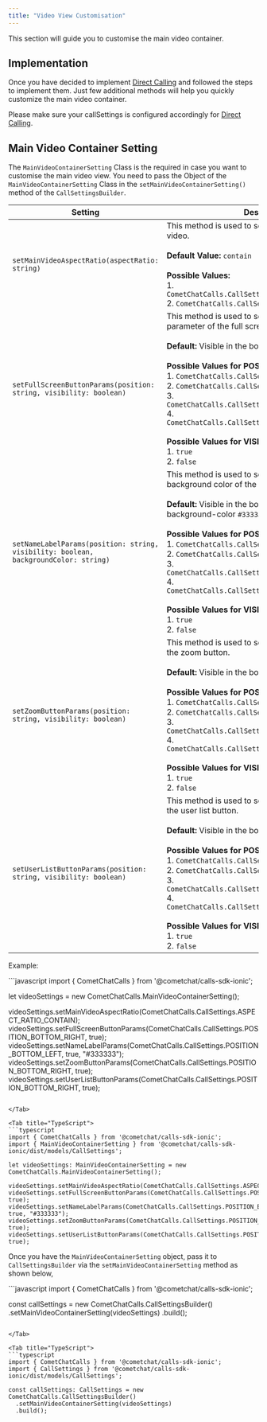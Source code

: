 ```yaml
---
title: "Video View Customisation"
---
```




This section will guide you to customise the main video container.

## Implementation

Once you have decided to implement [Direct Calling](/docs/sdk/ionic/direct-call) and followed the steps to implement them. Just few additional methods will help you quickly customize the main video container.

Please make sure your callSettings is configured accordingly for [Direct Calling](/docs/sdk/ionic/direct-call).

## Main Video Container Setting

The `MainVideoContainerSetting` Class is the required in case you want to customise the main video view. You need to pass the Object of the `MainVideoContainerSetting` Class in the `setMainVideoContainerSetting()` method of the `CallSettingsBuilder`.

| Setting                                                                              | Description                                                                                                                                                                                                                                                                                                                                                                                                                                                                               |
| ------------------------------------------------------------------------------------ | ----------------------------------------------------------------------------------------------------------------------------------------------------------------------------------------------------------------------------------------------------------------------------------------------------------------------------------------------------------------------------------------------------------------------------------------------------------------------------------------- |
| `setMainVideoAspectRatio(aspectRatio: string)`                                       | This method is used to set the aspect ratio of main video. <br /><br />**Default Value:** `contain` <br /><br />**Possible Values:** <br />1. `CometChatCalls.CallSettings.ASPECT_RATIO_CONTAIN` <br />2. `CometChatCalls.CallSettings.ASPECT_RATIO_COVER`                                                                                                                                                                                                                                                                    |
| `setFullScreenButtonParams(position: string, visibility: boolean)`                   | This method is used to set the position & visibility parameter of the full screen button. <br /><br />**Default:** Visible in the bottom-right position <br /><br />**Possible Values for POSITION:** <br />1. `CometChatCalls.CallSettings.POSITION_TOP_LEFT` <br />2. `CometChatCalls.CallSettings.POSITION_TOP_RIGHT` <br />3. `CometChatCalls.CallSettings.POSITION_BOTTOM_LEFT` <br />4. `CometChatCalls.CallSettings.POSITION_BOTTOM_RIGHT` <br /><br />**Possible Values for VISIBILITY:** <br />1. `true` <br />2. `false`                                |
| `setNameLabelParams(position: string, visibility: boolean, backgroundColor: string)` | This method is used to set the position, visibility & background color of the name label. <br /><br />**Default:** Visible in the bottom-left position with background-color `#333333` <br /><br />**Possible Values for POSITION:** <br />1. `CometChatCalls.CallSettings.POSITION_TOP_LEFT` <br />2. `CometChatCalls.CallSettings.POSITION_TOP_RIGHT` <br />3. `CometChatCalls.CallSettings.POSITION_BOTTOM_LEFT` <br />4. `CometChatCalls.CallSettings.POSITION_BOTTOM_RIGHT` <br /><br />**Possible Values for VISIBILITY:** <br />1. `true` <br />2. `false` |
| `setZoomButtonParams(position: string, visibility: boolean)`                         | This method is used to set the position, visibility of the zoom button. <br /><br />**Default:** Visible in the bottom-right position <br /><br />**Possible Values for POSITION:** <br />1. `CometChatCalls.CallSettings.POSITION_TOP_LEFT` <br />2. `CometChatCalls.CallSettings.POSITION_TOP_RIGHT` <br />3. `CometChatCalls.CallSettings.POSITION_BOTTOM_LEFT` <br />4. `CometChatCalls.CallSettings.POSITION_BOTTOM_RIGHT` <br /><br />**Possible Values for VISIBILITY:** <br />1. `true` <br />2. `false`                                                  |
| `setUserListButtonParams(position: string, visibility: boolean)`                     | This method is used to set the position, visibility of the user list button. <br /><br />**Default:** Visible in the bottom-right position <br /><br />**Possible Values for POSITION:** <br />1. `CometChatCalls.CallSettings.POSITION_TOP_LEFT` <br />2. `CometChatCalls.CallSettings.POSITION_TOP_RIGHT` <br />3. `CometChatCalls.CallSettings.POSITION_BOTTOM_LEFT` <br />4. `CometChatCalls.CallSettings.POSITION_BOTTOM_RIGHT` <br /><br />**Possible Values for VISIBILITY:** <br />1. `true` <br />2. `false`                                             |

Example:

<Tabs>
<Tab title="JavaScript">
```javascript
import { CometChatCalls } from '@cometchat/calls-sdk-ionic';

let videoSettings = new CometChatCalls.MainVideoContainerSetting();

videoSettings.setMainVideoAspectRatio(CometChatCalls.CallSettings.ASPECT_RATIO_CONTAIN);
videoSettings.setFullScreenButtonParams(CometChatCalls.CallSettings.POSITION_BOTTOM_RIGHT, true);
videoSettings.setNameLabelParams(CometChatCalls.CallSettings.POSITION_BOTTOM_LEFT, true, "#333333");
videoSettings.setZoomButtonParams(CometChatCalls.CallSettings.POSITION_BOTTOM_RIGHT, true);
videoSettings.setUserListButtonParams(CometChatCalls.CallSettings.POSITION_BOTTOM_RIGHT, true);
```

</Tab>

<Tab title="TypeScript">
```typescript
import { CometChatCalls } from '@cometchat/calls-sdk-ionic';
import { MainVideoContainerSetting } from '@cometchat/calls-sdk-ionic/dist/models/CallSettings';

let videoSettings: MainVideoContainerSetting = new CometChatCalls.MainVideoContainerSetting();

videoSettings.setMainVideoAspectRatio(CometChatCalls.CallSettings.ASPECT_RATIO_CONTAIN);
videoSettings.setFullScreenButtonParams(CometChatCalls.CallSettings.POSITION_BOTTOM_RIGHT, true);
videoSettings.setNameLabelParams(CometChatCalls.CallSettings.POSITION_BOTTOM_LEFT, true, "#333333");
videoSettings.setZoomButtonParams(CometChatCalls.CallSettings.POSITION_BOTTOM_RIGHT, true);
videoSettings.setUserListButtonParams(CometChatCalls.CallSettings.POSITION_BOTTOM_RIGHT, true);
```

</Tab>

</Tabs>

Once you have the `MainVideoContainerSetting` object, pass it to `CallSettingsBuilder` via the `setMainVideoContainerSetting` method as shown below,

<Tabs>
<Tab title="JavaScript">
```javascript
import { CometChatCalls } from '@cometchat/calls-sdk-ionic';

const callSettings = new CometChatCalls.CallSettingsBuilder()
  .setMainVideoContainerSetting(videoSettings)
  .build();
```

</Tab>

<Tab title="TypeScript">
```typescript
import { CometChatCalls } from '@cometchat/calls-sdk-ionic';
import { CallSettings } from '@cometchat/calls-sdk-ionic/dist/models/CallSettings';

const callSettings: CallSettings = new CometChatCalls.CallSettingsBuilder()
  .setMainVideoContainerSetting(videoSettings)
  .build();
```

</Tab>

</Tabs>
